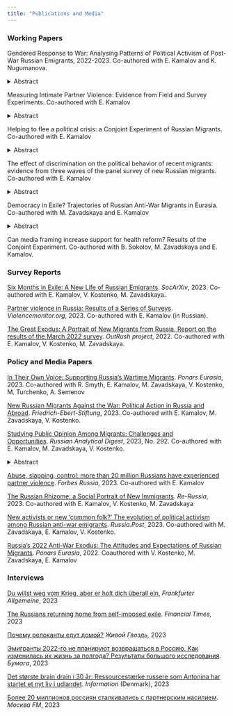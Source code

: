 ```yaml
---
title: "Publications and Media"
---
```


<!-- This css code to control size of the page title. Here it is 0 to make it invisible -->

```{=html}
<style>
.title {
  font-size: 0px;
}
</style>
```
### Working Papers

Gendered Response to War: Analysing Patterns of Political Activism of Post-War Russian Emigrants, 2022-2023. Co-authored with E. Kamalov and K. Nugumanova.

<details>

<summary>Abstract</summary>

*In the wake of Russia's invasion of Ukraine, gender dynamics in political activism have come to the fore. While the media has reported extensively on the rise of a feminist anti-war resistance movement, the question remains whether there are indeed tangible gender differences in the political behaviour of post-war migrants and, if so, what factors underpin these differences. Although historical narratives depict politics as a predominantly male domain, with women traditionally showing lower levels of political engagement, recent shifts suggest a more complex landscape. Analyzing data from the OutRush panel survey, this study reveals that women, despite reporting heightened feelings of depression and a bleak outlook, consistently exhibit increased political and civic activism compared to men---except in assistance to fellow Russians. Intriguingly, conventional indicators, such as political interest and trust, displayed no gender disparity. A regression analysis posits that feelings of responsibility and the urge for reparations account for the observed gender gap, suggesting that these emotions might play a pivotal role in fueling women's political fervor. To refine our understanding of gendered motivations, a forthcoming Blinder-Oaxaca decomposition analysis will examine whether emotions such as responsibility and reparations drive political and civic engagement differently across genders. The quantitative data is complemented by extensive qualitative research, including interviews with numerous feminist anti-war resistance activists. These interviews explore their personal views on the contrasting experiences of male and female activists, and examines how gender norms and institutional frameworks in their host countries either support or hinder their activist endeavours. This research hopes to illuminate the intricate tapestry of gendered political activism in post-war migration scenarios.*

</details>

Measuring Intimate Partner Violence: Evidence from Field and Survey Experiments. Co-authored with E. Kamalov

<details>

<summary>Abstract</summary>

*Intimate Partner Violence (IPV) is a multifaceted issue that has seen a concerning rise during the global COVID-19 pandemic. While accurate data on IPV prevalence is essential for targeted interventions, traditional administrative data often falls short due to the private nature of IPV and victims' hesitance to seek aid. Sociological surveys, though promising, grapple with challenges like social desirability bias. This study, set against the backdrop of Russia---a country with sparse reliable IPV data---compares various IPV measurement approaches with the face-to-face survey as the benchmark. Our findings reveal that online surveys, devoid of enumerator presence, most effectively capture IPV prevalence rates in Russia. Specifically, these online methods outperformed list experiments and self-administered questionnaires. Notably, women demonstrated a higher IPV disclosure rate in online surveys compared to face-to-face interviews. This research not only underscores the importance of methodological considerations in IPV data collection but also emphasizes the superior efficacy of online surveys in capturing genuine IPV experiences, especially among women.*

</details>

Helping to flee a political crisis: a Conjoint Experiment of Russian Migrants. Co-authored with E. Kamalov

<details>

<summary>Abstract</summary>

*Political crises often provoke mass waves of migration. The most evident examples include the Cuban revolution in 1959, the Islamic revolution in Iran in 1979, the crisis in Venezuela in 2019, and most recently, the crisis in Russia in 2022. These events resulted in mass exoduses, with millions fleeing their homes due to political turmoil. Support from the migrant community can be vital for those trying to escape such dire political situations. Although much research has delved into host countries' perceptions of migrants, the migrants' own views on whom to assist remain less explored. Through the lens of deservingness, this study uses a choice-based conjoint experiment to gauge the attitudes of Russian migrants who left Russia following the onset of its military intervention in Ukraine in 2022. Our findings indicate a preference among these migrants to assist compatriots fleeing due to political reasons, especially if they experience state persecution. We argue this to reflect a sense of political solidarity among emigrants. The context of the political crisis is important: migrants often favor those directly impacted by the crisis and war, including journalists, people of Ukrainian ethnic background, and ethnic minorities heavily conscripted into the conflict. Decisions on assistance are also influenced by factors like age, occupation, gender, and family status.*

</details>

The effect of discrimination on the political behavior of recent migrants: evidence from three waves of the panel survey of new Russian migrants. Co-authored with E. Kamalov

<details>

<summary>Abstract</summary>

Since the invasion of Ukraine in February 2022, hundreds of thousands of migrants have left Russia, settling in various countries with differing historical relations with Russia and diverse responses from host governments and local populations to this influx. Based on a model of identity formation, we propose that the more discrimination an individual faces, the less likely they feel connected to the host society and integrate. But ff Russian migrants do not identify with their host society, the question arises: where do they find a sense of belonging? Do they feel a stronger identification with the community of Russian emigrants, with those who remain in Russia, or with citizens of future Russia? To explore these questions, we analyze data from three waves of a unique panel survey focusing on new Russian migrants who left Russia after February 24, 2022. The survey tool not only validates the classical theoretical assumption but also uncovers the various identity formation strategies triggered by discrimination. The panel structure of the survey enables us to examine the mechanisms through which discrimination impacts the identity of recent migrants.

</details>

Democracy in Exile? Trajectories of Russian Anti-War Migrants in Eurasia. Co-authored with M. Zavadskaya and E. Kamalov

<details>

<summary>Abstract</summary>

*Can citizens continue to participate in the politics of their home country after migrating to another country? Many examples exist of migrants engaging in their countries of origin's political affairs, such as expatriate voting, forming political communities and hometown associations, donating money to political movements and politicians, advocating for migrants' rights, and other forms of political participation. However, it remains unclear why migrants are willing to continue exercising their 'voice' after 'exit' and what the main challenges and obstacles are for them to do so while abroad. In this chapter, we analyze the patterns of civic and political engagement among Russian migrants who fled their home country following the invasion of Ukraine in February 2022. Drawing on scholarship in migration studies, we view exit and voice not as mutually exclusive but as mutually reinforcing alternatives. We argue that the way migrants connect with their homeland plays a crucial role in mobilizing and demobilizing them, particularly the connections they have with their employers. The incentives provided by employers may force migrants to dampen their propensity to engage in political activities. To support our argument, we rely on an original survey conducted in March-April and September 2022, as well as semi-structured, in-depth interviews conducted in Georgia, Kazakhstan, Kyrgyzstan, Armenia, and Turkey.*

</details>

Can media framing increase support for health reform? Results of the Conjoint Experiment. Co-authored with B. Sokolov, M. Zavadskaya and E. Kamalov. <!-- <details><summary>Abstract</summary> -->

<!-- </details> -->

### Survey Reports

[Six Months in Exile: A New Life of Russian Emigrants](https://osf.io/preprints/socarxiv/epn2c/). *SocArXiv*, 2023. Co-authored with E. Kamalov, V. Kostenko, M. Zavadskaya.

[Partner violence in Russia: Results of a Series of Surveys](https://violencemonitor.org/report_2023). *Violencemonitor.org*, 2023. Co-authored with E. Kamalov (in Russian).

[The Great Exodus: A Portrait of New Migrants from Russia. Report on the results of the March 2022 survey](https://outrush.io/report_march_2022). *OutRush project*, 2022. Co-authored with E. Kamalov, V. Kostenko, M. Zavadskaya.

### Policy and Media Papers

[In Their Own Voice: Supporting Russia's Wartime Migrants](https://www.ponarseurasia.org/in-their-own-voice-supporting-russias-wartime-migrants/). *Ponars Eurasia*, 2023. Co-authored with R. Smyth, E. Kamalov, M. Zavadskaya, V. Kostenko, M. Turchenko, A. Semenov

[New Russian Migrants Against the War: Political Action in Russia and Abroad](https://library.fes.de/pdf-files/international/20458.pdf). *Friedrich-Ebert-Stiftung*, 2023. Co-authored with E. Kamalov, M. Zavadskaya, V. Kostenko.

[Studying Public Opinion Among Migrants: Challenges and Opportunities](https://www.research-collection.ethz.ch/handle/20.500.11850/599408). *Russian Analytical Digest*, 2023, No. 292. Co-authored with E. Kamalov, M. Zavadskaya, V. Kostenko.

<details>

<summary>Abstract</summary>

*This issue focuses on the methodological challenges of wartime polling. Denis Volkov engages with criticisms of Levada surveys. Bryn Rosenfeld answers four questions about wartime surveys. Jeremy Morris challenges the very existence of public opinion. Heiko Pleines introduces Discuss Data's collection of open-access raw opinion data. Anna Biriukova discusses wartime polling by Aleksei Navalny's Anti-Corruption Foundation. Elena Koneva and Alexander Chilingaryan highlight how the sociology of war is crucial for policymakers. Aleksei Minialo reflects on activist polling. Finally, Emil Kamalov, Ivetta Sergeeva, Margarita Zavadskaya, and Veronica Kostenko discuss their original panel survey data of the most recent wave of emigration.*

</details>

[Abuse, slapping, control: more than 20 million Russians have experienced partner violence](https://www.forbes.ru/forbes-woman/486866-ab-uz-slepki-kontrol-bolee-20-mln-rossian-stalkivalis-s-partnerskim-nasiliem). *Forbes Russia*, 2023. Co-authored with E. Kamalov

[The Russian Rhizome: a Social Portrait of New Immigrants](https://re-russia.net/en/expertise/045/). *Re-Russia*, 2023. Co-authored with E. Kamalov, V. Kostenko, M. Zavadskaya

[New activists or new 'common folk?' The evolution of political activism among Russian anti-war emigrants](https://russiapost.info/society/common_folk). *Russia.Post*, 2023. Co-authored with M. Zavadskaya, E. Kamalov, V. Kostenko.

[Russia's 2022 Anti-War Exodus: The Attitudes and Expectations of Russian Migrants](https://www.ponarseurasia.org/russias-2022-anti-war-exodus-the-attitudes-and-expectations-of-russian-migrants/). *Ponars Eurasia*, 2022. Coauthored with V. Kostenko, M. Zavadskaya, E. Kamalov

### Interviews

[Du willst weg vom Krieg, aber er holt dich überall ein](https://www.faz.net/aktuell/ukraine/ukrainekrieg-wie-russen-ihre-rueckkehr-aus-dem-exil-wahrnehmen-19374672.html), *Frankfurter Allgemeine*, 2023

[The Russians returning home from self-imposed exile](https://twitter.com/ftbrussels/status/1717029164379705603). *Financial Times,* 2023

[Почему релоканты едут домой?](https://www.youtube.com/watch?v=Bvcfj9a9XH8&t=4028s) *Живой Гвоздь,* 2023

[Эмигранты 2022-го не планируют возвращаться в Россию. Как изменилась их жизнь за полгода? Результаты большого исследования](https://paperpaper.ru/emigranty-2022-go-ne-planiruyut-vozvrashat/). *Бумага*, 2023

[Det største brain drain i 30 år: Ressourcestærke russere som Antonina har startet et nyt liv i udlandet](https://www.information.dk/udland/2023/02/stoerste-brain-drain-30-aar-ressourcestaerke-russere-antonina-startet-nyt-liv-udlandet). *Information* (Denmark), 2023

[Более 20 миллионов россиян сталкивались с партнерским насилием](https://www.mosfm.com/audios/151399). *Москва FM*, 2023
